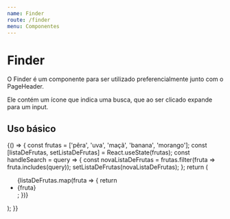 ```yaml
---
name: Finder
route: /finder
menu: Componentes
---
```



# Finder

O Finder é um componente para ser utilizado preferencialmente junto com o PageHeader.

Ele contém um ícone que indica uma busca, que ao ser clicado expande para um input.

<Props of={Finder} />

## Uso básico

<Playground>
  {() => {
    const frutas = ['pêra', 'uva', 'maçã', 'banana', 'morango'];
    const [listaDeFrutas, setListaDeFrutas] = React.useState(frutas);
    const handleSearch = query => {
      const novaListaDeFrutas = frutas.filter(fruta => fruta.includes(query));
      setListaDeFrutas(novaListaDeFrutas);
    };
    return (
      <ContentContainer>
        <div styles="width: 300px">
          <Finder onSearch={handleSearch} />
          <ul>
            {listaDeFrutas.map(fruta => {
              return <li>{fruta}</li>;
            })}
          </ul>
        </div>
      </ContentContainer>
    );
  }}
</Playground>
